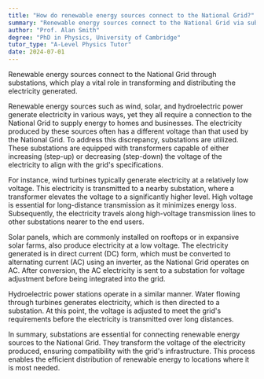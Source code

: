 ```yaml
---
title: "How do renewable energy sources connect to the National Grid?"
summary: "Renewable energy sources connect to the National Grid via substations, which transform and distribute the generated electricity efficiently."
author: "Prof. Alan Smith"
degree: "PhD in Physics, University of Cambridge"
tutor_type: "A-Level Physics Tutor"
date: 2024-07-01
---
```


Renewable energy sources connect to the National Grid through substations, which play a vital role in transforming and distributing the electricity generated.

Renewable energy sources such as wind, solar, and hydroelectric power generate electricity in various ways, yet they all require a connection to the National Grid to supply energy to homes and businesses. The electricity produced by these sources often has a different voltage than that used by the National Grid. To address this discrepancy, substations are utilized. These substations are equipped with transformers capable of either increasing (step-up) or decreasing (step-down) the voltage of the electricity to align with the grid's specifications.

For instance, wind turbines typically generate electricity at a relatively low voltage. This electricity is transmitted to a nearby substation, where a transformer elevates the voltage to a significantly higher level. High voltage is essential for long-distance transmission as it minimizes energy loss. Subsequently, the electricity travels along high-voltage transmission lines to other substations nearer to the end users.

Solar panels, which are commonly installed on rooftops or in expansive solar farms, also produce electricity at a low voltage. The electricity generated is in direct current (DC) form, which must be converted to alternating current (AC) using an inverter, as the National Grid operates on AC. After conversion, the AC electricity is sent to a substation for voltage adjustment before being integrated into the grid.

Hydroelectric power stations operate in a similar manner. Water flowing through turbines generates electricity, which is then directed to a substation. At this point, the voltage is adjusted to meet the grid's requirements before the electricity is transmitted over long distances.

In summary, substations are essential for connecting renewable energy sources to the National Grid. They transform the voltage of the electricity produced, ensuring compatibility with the grid's infrastructure. This process enables the efficient distribution of renewable energy to locations where it is most needed.
    